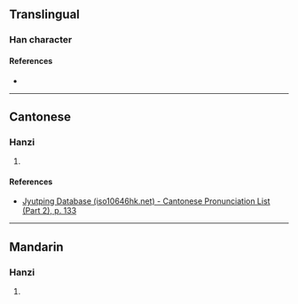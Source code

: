 {{character info}}
==Translingual==

===Han character===
{{Han char|rn=75|rad=木|as=17|sn=21|four=|canj=DFFR|ids=⿰木營}}

====References====
* {{Han ref|kx=0562.260|dkj=15896|hdz=21322.060|uh=6AFF|ud=27391}}

----

==Cantonese==

===Hanzi===
{{yue-hanzi|jyut=[[jing4]]|y=ying4}}

# {{rfdef|yue|sort=木17}}

====References====
* [http://www.iso10646hk.net/jp/document/download.jsp Jyutping Database (iso10646hk.net) - Cantonese Pronunciation List (Part 2), p. 133]

----

==Mandarin==

===Hanzi===
{{cmn-hanzi|pin=[[yíng]] ([[ying2]])|wg=ying<sup>2</sup>}}

# {{rfdef|cmn|sort=木17}}